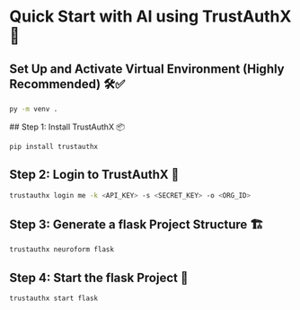 
# Quick Start with AI using TrustAuthX 🚀

## Set Up and Activate Virtual Environment (Highly Recommended) 🛠️✅

```bash copy showLineNumbers filename="bash"
py -m venv . 
```

<Steps>
## Step 1: Install TrustAuthX 📦

```bash copy showLineNumbers filename="bash"
pip install trustauthx
```

## Step 2: Login to TrustAuthX 🔑

```bash copy showLineNumbers filename="bash"
trustauthx login me -k <API_KEY> -s <SECRET_KEY> -o <ORG_ID>
```

## Step 3: Generate a flask Project Structure 🏗️

```bash copy showLineNumbers filename="bash"
trustauthx neuroform flask
```

## Step 4: Start the flask Project 🎉

```bash copy showLineNumbers filename="bash"
trustauthx start flask
```
</Steps>